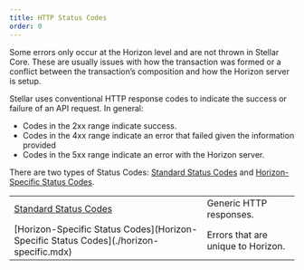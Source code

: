 ```yaml
---
title: HTTP Status Codes
order: 0
---
```


Some errors only occur at the Horizon level and are not thrown in Stellar Core. These are usually issues with how the transaction was formed or a conflict between the transaction’s composition and how the Horizon server is setup.

Stellar uses conventional HTTP response codes to indicate the success or failure of an API request. In general:
- Codes in the 2xx range indicate success.
- Codes in the 4xx range indicate an error that failed given the information provided
- Codes in the 5xx range indicate an error with the Horizon server.

There are two types of Status Codes: [Standard Status Codes](./standard.mdx) and [Horizon-Specific Status Codes](./horizon-specific.mdx).

<NavTable title="HTTP Status Code Types">

|                                                                                        |                                    |
| -------------------------------------------------------------------------------------- | ---------------------------------- |
| [Standard Status Codes](./standard.mdx)                                                | Generic HTTP responses.            |
| [Horizon-Specific Status Codes](Horizon-Specific Status Codes](./horizon-specific.mdx) | Errors that are unique to Horizon. |

</NavTable>